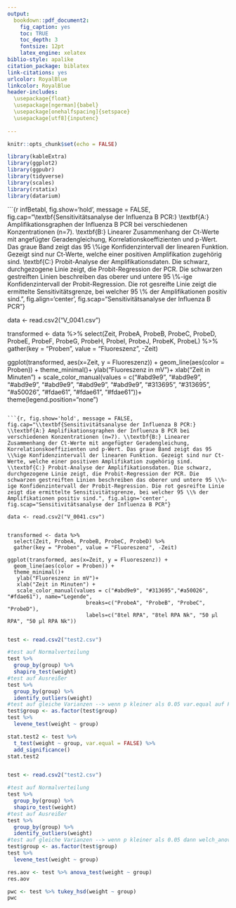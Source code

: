 ---
output:
  bookdown::pdf_document2:
    fig_caption: yes
    toc: TRUE
    toc_depth: 3
    fontsize: 12pt
    latex_engine: xelatex
biblio-style: apalike
citation_package: biblatex
link-citations: yes
urlcolor: RoyalBlue
linkcolor: RoyalBlue
header-includes:
  \usepackage{float}
  \usepackage[ngerman]{babel}
  \usepackage[onehalfspacing]{setspace}
  \usepackage[utf8]{inputenc}
  
---

```{r setup2, include=FALSE}
knitr::opts_chunk$set(echo = FALSE)

library(kableExtra)
library(ggplot2)
library(ggpubr)
library(tidyverse)
library(scales)
library(rstatix)
library(datarium)

```


```{r infBetabl, fig.show='hold', message = FALSE, fig.cap="\\textbf{Sensitivitätsanalyse der Influenza B PCR:} \\textbf{A:} Amplifikationsgraphen der Influenza B PCR bei verschiedenen Konzentrationen (n=7). \\textbf{B:} Linearer Zusammenhang der Ct-Werte mit angefügter Geradengleichung, Korrelationskoeffizienten und p-Wert. Das graue Band zeigt das 95 \\%ige Konfidenzintervall der linearen Funktion. Gezeigt sind nur Ct-Werte, welche einer positiven Amplifikation zugehörig sind. \\textbf{C:} Probit-Analyse der Amplifikationsdaten. Die schwarz, durchgezogene Linie zeigt, die Probit-Regression der PCR. Die schwarzen gestreiften Linien beschreiben das oberer und untere 95 \\%-ige Konfidenzintervall der Probit-Regression. Die rot gesreifte Linie zeigt die ermittelte Sensitivitätsgrenze, bei welcher 95 \\% der Amplifikationen positiv sind.", fig.align='center', fig.scap="Sensitivitätsanalyse der Influenza B PCR"}

data <- read.csv2("V_0041.csv")


transformed <- data %>% 
  select(Zeit, ProbeA, ProbeB, ProbeC, ProbeD, ProbeE, ProbeF, ProbeG, ProbeH, ProbeI,	ProbeJ, ProbeK,	ProbeL) %>%
  gather(key = "Proben", value = "Fluoreszenz", -Zeit)

ggplot(transformed, aes(x=Zeit, y = Fluoreszenz)) +
  geom_line(aes(color = Proben)) +
  theme_minimal()+
   ylab("Fluoreszenz in mV")+
   xlab("Zeit in Minuten") +
   scale_color_manual(values = c("#abd9e9", "#abd9e9", "#abd9e9", "#abd9e9", "#abd9e9", "#abd9e9", "#313695", "#313695",
                                 "#a50026", "#fdae61", "#fdae61", "#fdae61"))+
  theme(legend.position="none")
  
```

```{r, fig.show='hold', message = FALSE, fig.cap="\\textbf{Sensitivitätsanalyse der Influenza B PCR:} \\textbf{A:} Amplifikationsgraphen der Influenza B PCR bei verschiedenen Konzentrationen (n=7). \\textbf{B:} Linearer Zusammenhang der Ct-Werte mit angefügter Geradengleichung, Korrelationskoeffizienten und p-Wert. Das graue Band zeigt das 95 \\%ige Konfidenzintervall der linearen Funktion. Gezeigt sind nur Ct-Werte, welche einer positiven Amplifikation zugehörig sind. \\textbf{C:} Probit-Analyse der Amplifikationsdaten. Die schwarz, durchgezogene Linie zeigt, die Probit-Regression der PCR. Die schwarzen gestreiften Linien beschreiben das oberer und untere 95 \\%-ige Konfidenzintervall der Probit-Regression. Die rot gesreifte Linie zeigt die ermittelte Sensitivitätsgrenze, bei welcher 95 \\% der Amplifikationen positiv sind.", fig.align='center', fig.scap="Sensitivitätsanalyse der Influenza B PCR"}

data <- read.csv2("V_0041.csv")


transformed <- data %>% 
  select(Zeit, ProbeA, ProbeB, ProbeC, ProbeD) %>%
  gather(key = "Proben", value = "Fluoreszenz", -Zeit)

ggplot(transformed, aes(x=Zeit, y = Fluoreszenz)) +
  geom_line(aes(color = Proben)) +
  theme_minimal()+
   ylab("Fluoreszenz in mV")+
   xlab("Zeit in Minuten") +
   scale_color_manual(values = c("#abd9e9", "#313695","#a50026", "#fdae61"), name="Legende",
                         breaks=c("ProbeA", "ProbeB", "ProbeC", "ProbeD"),
                         labels=c("8tel RPA", "8tel RPA Nk", "50 µl RPA", "50 µl RPA Nk"))
  
```

```{r}
test <- read.csv2("test2.csv")

#test auf Normalverteilung
test %>%
  group_by(group) %>%
  shapiro_test(weight)
#test auf Ausreißer
test %>%
  group_by(group) %>%
  identify_outliers(weight)
#test auf gleiche Varianzen --> wenn p kleiner als 0.05 var.equal auf FALSE stellen
test$group <- as.factor(test$group)
test %>%
  levene_test(weight ~ group)

stat.test2 <- test %>%
  t_test(weight ~ group, var.equal = FALSE) %>%
  add_significance()
stat.test2



```

```{r}
test <- read.csv2("test2.csv")

#test auf Normalverteilung
test %>%
  group_by(group) %>%
  shapiro_test(weight)
#test auf Ausreißer
test %>%
  group_by(group) %>%
  identify_outliers(weight)
#test auf gleiche Varianzen --> wenn p kleiner als 0.05 dann welch_anova_test() (sonst anova_test()) --> nachfolgend wenn gleiche Varianzen kann tukey_hsd() verwendet werden sonst games_howell_test()
test$group <- as.factor(test$group)
test %>%
  levene_test(weight ~ group)

res.aov <- test %>% anova_test(weight ~ group)
res.aov

pwc <- test %>% tukey_hsd(weight ~ group)
pwc


```






